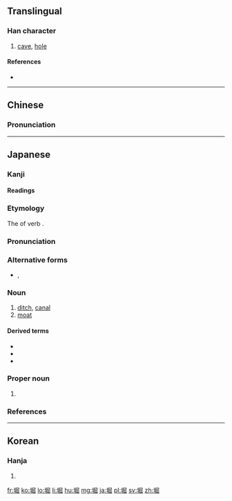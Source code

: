 ==Translingual==
{{Han etyl}}

===Han character===
{{Han char|rn=32|rad=土|as=08|sn=11|four=47172|canj=GSUU|ids=⿰土屈}}

# [[cave]], [[hole]]

====References====
* {{Han ref|kx=0231.210|dkj=05205|dj=0468.130|hdz=10459.020|uh=5800|ud=22528|bh=D4B3|bd=54451}}

----

==Chinese==
{{zh-forms}}

===Pronunciation===
{{zh-pron
|m=kū
|c=fat1,gwat6
|mn=khut
|mc=y
|oc=y
|ma=
|cat=n
}}

----

==Japanese==

===Kanji===
{{ja-kanji|grade=c|rs=土08}}

====Readings====
{{ja-readings|on=[[くつ]] (kutsu)|kun=[[ほり]] (hori), [[ほる]] (horu), [[あな]] (ana)}}

{{wikipedia|lang=ja}}

===Etymology===
{{ja-kanjitab|ほり|yomi=k}}
The {{m|ja|連用形|tr=ren'yōkei||continuative or stem form}} of verb {{m|ja|掘る|tr=horu||to dig}}.

===Pronunciation===
{{ja-pron|yomi=k|ほり|acc=2|acc_ref=DJR}}

===Alternative forms===
* {{ja-l|濠}}, {{ja-l|壕}}

===Noun===
{{ja-noun|ほり}}

# [[ditch]], [[canal]]
# [[moat]]

====Derived terms====
{{der-top}}
* {{ja-r|内堀|うちぼり}}
* {{ja-r|空堀|からぼり}}
* {{ja-r|外堀|そとぼり}}
{{der-bottom}}

===Proper noun===
{{ja-pos|proper|ほり}}

# {{surname|lang=ja|sort=ほり}}

===References===
<references/>

----

==Korean==

===Hanja===
{{ko-hanja|hangeul=굴|rv=gul|mr=kul}}

# {{defn|lang=ko|sort=土08}}

[[fr:堀]]
[[ko:堀]]
[[lo:堀]]
[[li:堀]]
[[hu:堀]]
[[mg:堀]]
[[ja:堀]]
[[pl:堀]]
[[sv:堀]]
[[zh:堀]]